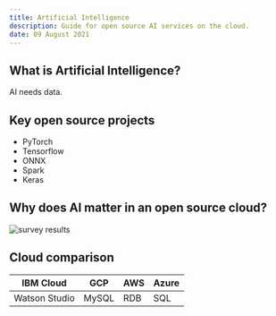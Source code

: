 ```yaml
---
title: Artificial Intelligence
description: Guide for open source AI services on the cloud.
date: 09 August 2021
---
```


## What is Artificial Intelligence?

AI needs data.

## Key open source projects

* PyTorch
* Tensorflow
* ONNX
* Spark
* Keras

## Why does AI matter in an open source cloud?

![survey results](images/survey-ai.png)

## Cloud comparison

| IBM Cloud | GCP | AWS | Azure |
| - | - | - | - |
| Watson Studio | MySQL | RDB | SQL |
